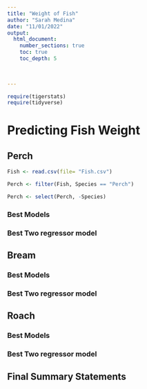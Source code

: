 ```yaml
---
title: "Weight of Fish"
author: "Sarah Medina"
date: "11/01/2022"  
output: 
  html_document:
    number_sections: true
    toc: true
    toc_depth: 5

 
    
---
```



```r
require(tigerstats)
require(tidyverse)
```

# Predicting Fish Weight


## Perch  

```r
Fish <- read.csv(file= "Fish.csv")

Perch <- filter(Fish, Species == "Perch")

Perch <- select(Perch, -Species)
```


### Best Models

### Best Two regressor model


## Bream  

### Best Models

### Best Two regressor model

## Roach

### Best Models

### Best Two regressor model

## Final Summary Statements